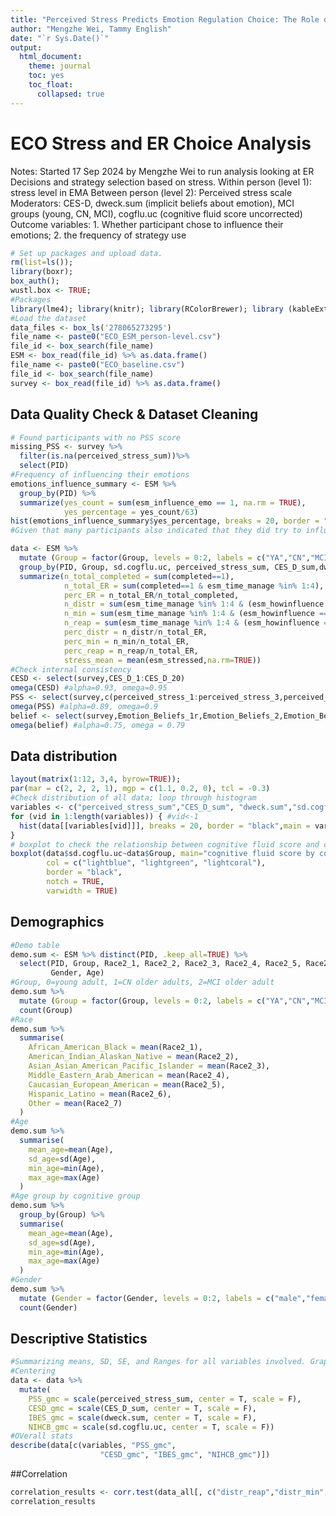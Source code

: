 ```yaml
---
title: "Perceived Stress Predicts Emotion Regulation Choice: The Role of Cognitive Resources, Depressive Symptoms, and Beliefs"
author: "Mengzhe Wei, Tammy English"
date: "`r Sys.Date()`"
output:
  html_document:
    theme: journal
    toc: yes
    toc_float:
      collapsed: true
---
```


# ECO Stress and ER Choice Analysis
Notes: Started 17 Sep 2024 by Mengzhe Wei to run analysis looking at ER Decisions and strategy selection based on stress. 
Within person (level 1): stress level in EMA
Between person (level 2): Perceived stress scale
Moderators: CES-D, dweck.sum (implicit beliefs about emotion), MCI groups (young, CN, MCI), cogflu.uc (cognitive fluid score uncorrected)
Outcome variables: 
1. Whether participant chose to influence their emotions; 
2. the frequency of strategy use

```r
# Set up packages and upload data.
rm(list=ls());
library(boxr);   
box_auth(); 
wustl.box <- TRUE;
#Packages
library(lme4); library(knitr); library(RColorBrewer); library (kableExtra);library(correlation); library(tidyverse);library(boxr); library(psych)
#Load the dataset
data_files <- box_ls('278065273295') 
file_name <- paste0("ECO_ESM_person-level.csv")
file_id <- box_search(file_name)
ESM <- box_read(file_id) %>% as.data.frame()
file_name <- paste0("ECO_baseline.csv")
file_id <- box_search(file_name)
survey <- box_read(file_id) %>% as.data.frame()
```

## Data Quality Check & Dataset Cleaning
```r
# Found participants with no PSS score
missing_PSS <- survey %>%
  filter(is.na(perceived_stress_sum))%>%
  select(PID)
#Frequency of influencing their emotions
emotions_influence_summary <- ESM %>%
  group_by(PID) %>%
  summarize(yes_count = sum(esm_influence_emo == 1, na.rm = TRUE),
            yes_percentage = yes_count/63)
hist(emotions_influence_summary$yes_percentage, breaks = 20, border = "black",main = "ESM ER Percentage", xlab = "Percentage of time selecting YES for influencing emotions", ylab = "# of Participants")
#Given that many participants also indicated that they did try to influence their emotions despite answering "no" to emotion regulation since the last survey, we decided to include those who indicated that the most recent time that they influence their emotions were 0-1.5 hours before the prompt, if it wasn't captured by the last survey. Since each interval is 2 hours, 0-1.5 should be able to capture the ER between two prompts.

data <- ESM %>%
  mutate (Group = factor(Group, levels = 0:2, labels = c("YA","CN","MCI"))) %>%
  group_by(PID, Group, sd.cogflu.uc, perceived_stress_sum, CES_D_sum,dweck.sum) %>%
  summarize(n_total_completed = sum(completed==1), 
            n_total_ER = sum(completed==1 & esm_time_manage %in% 1:4),
            perc_ER = n_total_ER/n_total_completed,
            n_distr = sum(esm_time_manage %in% 1:4 & (esm_howinfluence == 10 | er_othermethods_distraction == 1), na.rm = TRUE),
            n_min = sum(esm_time_manage %in% 1:4 & (esm_howinfluence == 12 | er_othermethods_minimize == 1), na.rm = TRUE), 
            n_reap = sum(esm_time_manage %in% 1:4 & (esm_howinfluence == 11 | er_othermethods_posreapp == 1), na.rm = TRUE),
            perc_distr = n_distr/n_total_ER,
            perc_min = n_min/n_total_ER,
            perc_reap = n_reap/n_total_ER,
            stress_mean = mean(esm_stressed,na.rm=TRUE))
#Check internal consistency
CESD <- select(survey,CES_D_1:CES_D_20)
omega(CESD) #alpha=0.93, omega=0.95
PSS <- select(survey,c(perceived_stress_1:perceived_stress_3,perceived_stress_4r,perceived_stress_5r,perceived_stress_6,perceived_stress_7r, perceived_stress_8r,perceived_stress_9,perceived_stress_10))
omega(PSS) #alpha=0.89, omega=0.9
belief <- select(survey,Emotion_Beliefs_1r,Emotion_Beliefs_2,Emotion_Beliefs_3, Emotion_Beliefs_4r)
omega(belief) #alpha=0.75, omega = 0.79
```

## Data distribution
```r
layout(matrix(1:12, 3,4, byrow=TRUE)); 
par(mar = c(2, 2, 2, 1), mgp = c(1.1, 0.2, 0), tcl = -0.3)
#Check distribution of all data; loop through histogram
variables <- c("perceived_stress_sum","CES_D_sum", "dweck.sum","sd.cogflu.uc","n_total_completed","n_total_ER", "perc_ER","perc_distr","perc_min","perc_reap","stress_mean")
for (vid in 1:length(variables)) { #vid<-1
  hist(data[[variables[vid]]], breaks = 20, border = "black",main = variables[vid], xlab = variables[vid], ylab = "# of Participants")
}
# boxplot to check the relationship between cognitive fluid score and cognitive impairment
boxplot(data$sd.cogflu.uc~data$Group, main="cognitive fluid score by cognitive impairment group", xlab= "Group", ylab="Score", 
        col = c("lightblue", "lightgreen", "lightcoral"),
        border = "black",
        notch = TRUE,
        varwidth = TRUE)
```

## Demographics
```r
#Demo table
demo.sum <- ESM %>% distinct(PID, .keep_all=TRUE) %>%
  select(PID, Group, Race2_1, Race2_2, Race2_3, Race2_4, Race2_5, Race2_6, Race2_7, 
         Gender, Age)
#Group, 0=young adult, 1=CN older adults, 2=MCI older adult
demo.sum %>%
  mutate (Group = factor(Group, levels = 0:2, labels = c("YA","CN","MCI"))) %>%
  count(Group)
#Race
demo.sum %>%
  summarise(
    African_American_Black = mean(Race2_1), 
    American_Indian_Alaskan_Native = mean(Race2_2),
    Asian_Asian_American_Pacific_Islander = mean(Race2_3),
    Middle_Eastern_Arab_American = mean(Race2_4),
    Caucasian_European_American = mean(Race2_5),
    Hispanic_Latino = mean(Race2_6),
    Other = mean(Race2_7)
  )
#Age
demo.sum %>%
  summarise(
    mean_age=mean(Age),
    sd_age=sd(Age),
    min_age=min(Age),
    max_age=max(Age)
  )
#Age group by cognitive group
demo.sum %>%
  group_by(Group) %>%
  summarise(
    mean_age=mean(Age),
    sd_age=sd(Age),
    min_age=min(Age),
    max_age=max(Age)
  )
#Gender
demo.sum %>%
  mutate (Gender = factor(Gender, levels = 0:2, labels = c("male","female","other"))) %>%
  count(Gender)
```

## Descriptive Statistics
```r
#Summarizing means, SD, SE, and Ranges for all variables involved. Graph the distribution if needed. 
#Centering
data <- data %>% 
  mutate( 
    PSS_gmc = scale(perceived_stress_sum, center = T, scale = F),
    CESD_gmc = scale(CES_D_sum, center = T, scale = F),
    IBES_gmc = scale(dweck.sum, center = T, scale = F),
    NIHCB_gmc = scale(sd.cogflu.uc, center = T, scale = F))
#OVerall stats
describe(data[c(variables, "PSS_gmc", 
                    "CESD_gmc", "IBES_gmc", "NIHCB_gmc")])

```
##Correlation

```r
correlation_results <- corr.test(data_all[, c("distr_reap","distr_min","min_reap","perceived_stress_sum","CES_D_sum","dweck.sum","sd.cogflu.uc")])
correlation_results
```